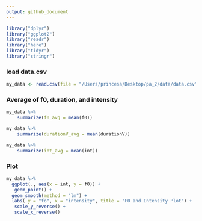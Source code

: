 ```yaml
---
output: github_document
---
```


```r
library("dplyr")   
library("ggplot2")
library("readr")  
library("here")    
library("tidyr") 
library("stringr")
```


### load data.csv
```r
my_data <- read.csv(file = "/Users/princesa/Desktop/pa_2/data/data.csv")
```

### Average of f0, duration, and intensity
```r
my_data %>%
    summarize(f0_avg = mean(f0))
```
```r
my_data %>%
    summarize(durationV_avg = mean(durationV))
```
```r
my_data %>%
    summarize(int_avg = mean(int))
```
### Plot
```r
my_data %>%
  ggplot(., aes(x = int, y = f0)) +
   geom_point() +
  geom_smooth(method = "lm") +
  labs( y = "fo", x = "intensity", title = "F0 and Intensity Plot") +
   scale_y_reverse() +
   scale_x_reverse()
```



